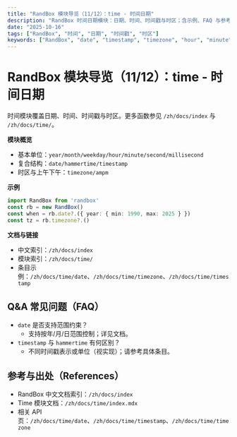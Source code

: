 ```yaml
---
title: "RandBox 模块导览（11/12）：time - 时间日期"
description: "RandBox 时间日期模块：日期、时间、时间戳与时区；含示例、FAQ 与参考出处，适合前后端集成测试的 SEO 文案。"
date: "2025-10-16"
tags: ["RandBox", "时间", "日期", "时间戳", "时区"]
keywords: ["RandBox", "date", "timestamp", "timezone", "hour", "minute", "second"]
---
```


# RandBox 模块导览（11/12）：time - 时间日期

时间模块覆盖日期、时间、时间戳与时区。更多函数参见 `/zh/docs/index` 与 `/zh/docs/time/`。

**模块概览**
- 基本单位：`year/month/weekday/hour/minute/second/millisecond`
- 复合结构：`date/hammertime/timestamp`
- 时区与上午下午：`timezone/ampm`

**示例**
```ts
import RandBox from 'randbox'
const rb = new RandBox()
const when = rb.date?.({ year: { min: 1990, max: 2025 } })
const tz = rb.timezone?.()
```

**文档与链接**
- 中文索引：`/zh/docs/index`
- 模块索引：`/zh/docs/time/`
- 条目示例：`/zh/docs/time/date`、`/zh/docs/time/timezone`、`/zh/docs/time/timestamp`

## Q&A 常见问题（FAQ）

- `date` 是否支持范围约束？
  - 支持按年/月/日范围控制；详见文档。
- `timestamp` 与 `hammertime` 有何区别？
  - 不同时间戳表示或单位（视实现）；请参考具体条目。

## 参考与出处（References）

- RandBox 中文文档索引：`/zh/docs/index`
- Time 模块文档：`/zh/docs/time/index.mdx`
- 相关 API 页：`/zh/docs/time/date`、`/zh/docs/time/timestamp`、`/zh/docs/time/timezone`


